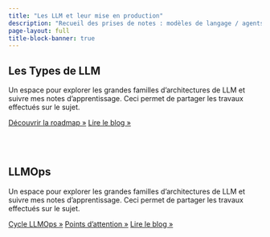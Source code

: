 ```yaml
---
title: "Les LLM et leur mise en production"
description: "Recueil des prises de notes : modèles de langage / agents"
page-layout: full
title-block-banner: true
---
```


::: hero
# Les Types de LLM

Un espace pour explorer les grandes familles d’architectures de LLM et suivre mes notes d’apprentissage. Ceci permet de partager les travaux effectués sur le sujet.

[Découvrir la roadmap »](roadmap/index.qmd){.btn .btn-primary} [Lire le blog »](blog/index.qmd){.btn .btn-secondary}
:::

<br></br>

::: hero
# LLMOps

Un espace pour explorer les grandes familles d’architectures de LLM et suivre mes notes d’apprentissage. Ceci permet de partager les travaux effectués sur le sujet.

[Cycle LLMOps »](llmops/cycle.qmd){.btn .btn-primary} [Points d'attention »](roadmap/index.qmd){.btn .btn-primary} [Lire le blog »](blog/index.qmd){.btn .btn-secondary}
:::